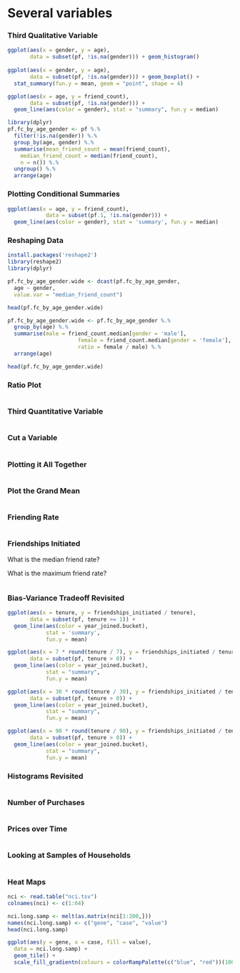 Several variables
========================================================
### Third Qualitative Variable
```r
ggplot(aes(x = gender, y = age),
       data = subset(pf, !is.na(gender))) + geom_histogram()
       
ggplot(aes(x = gender, y = age),
       data = subset(pf, !is.na(gender))) + geom_boxplot() +
  stat_summary(fun.y = mean, geom = "point", shape = 4)

ggplot(aes(x = age, y = friend_count),
       data = subset(pf, !is.na(gender))) + 
  geom_line(aes(color = gender), stat = "summary", fun.y = median)

library(dplyr)
pf.fc_by_age_gender <- pf %.%
  filter(!is.na(gender)) %.%
  group_by(age, gender) %.%
  summarise(mean_friend_count = mean(friend_count),
    median_friend_count = median(friend_count),
    n = n()) %.%
  ungroup() %.%
  arrange(age)
```


### Plotting Conditional Summaries
```r
ggplot(aes(x = age, y = friend_count), 
            data = subset(pf.1, !is.na(gender))) +   
  geom_line(aes(color = gender), stat = 'summary', fun.y = median)
```


### Reshaping Data
```r
install.packages('reshape2')
library(reshape2)
library(dplyr)

pf.fc_by_age_gender.wide <- dcast(pf.fc_by_age_gender,
  age ~ gender,
  value.var = "median_friend_count")

head(pf.fc_by_age_gender.wide)

pf.fc_by_age_gender.wide <- pf.fc_by_age_gender %.% 
  group_by(age) %.% 
  summarise(male = friend_count.median[gender = 'male'], 
                      female = friend_count.median[gender = 'female'], 
                      ratio = female / male) %.% 
  arrange(age)

head(pf.fc_by_age_gender.wide)
```


### Ratio Plot
```r

```


### Third Quantitative Variable
```r

```


### Cut a Variable
```r

```


### Plotting it All Together
```r

```


### Plot the Grand Mean
```r

```


### Friending Rate
```r

```


### Friendships Initiated

What is the median friend rate?

What is the maximum friend rate?

```r

```


### Bias-Variance Tradeoff Revisited
```r

ggplot(aes(x = tenure, y = friendships_initiated / tenure),
       data = subset(pf, tenure >= 1)) +
  geom_line(aes(color = year_joined.bucket),
            stat = 'summary',
            fun.y = mean)

ggplot(aes(x = 7 * round(tenure / 7), y = friendships_initiated / tenure),
       data = subset(pf, tenure > 0)) +
  geom_line(aes(color = year_joined.bucket),
            stat = "summary",
            fun.y = mean)

ggplot(aes(x = 30 * round(tenure / 30), y = friendships_initiated / tenure),
       data = subset(pf, tenure > 0)) +
  geom_line(aes(color = year_joined.bucket),
            stat = "summary",
            fun.y = mean)

ggplot(aes(x = 90 * round(tenure / 90), y = friendships_initiated / tenure),
       data = subset(pf, tenure > 0)) +
  geom_line(aes(color = year_joined.bucket),
            stat = "summary",
            fun.y = mean)

```


### Histograms Revisited
```r

```


### Number of Purchases
```r

```


### Prices over Time
```r

```


### Looking at Samples of Households
```r

```


### Heat Maps
```r
nci <- read.table("nci.tsv")
colnames(nci) <- c(1:64)
```

```r
nci.long.samp <- melt(as.matrix(nci[1:200,]))
names(nci.long.samp) <- c("gene", "case", "value")
head(nci.long.samp)

ggplot(aes(y = gene, x = case, fill = value),
  data = nci.long.samp) +
  geom_tile() +
  scale_fill_gradientn(colours = colorRampPalette(c("blue", "red"))(100))
```
